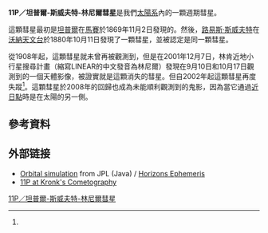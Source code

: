 {{Infobox Comet
| name=11P/坦普爾-斯威夫特-林尼爾彗星
| image=
| discoverer=[[恩斯特·威廉·勒伯莱希特·坦普尔|坦普爾]],<br />[[路易斯·斯威夫特|斯威夫特]]和<br />
[[林肯近地小行星研究小組|LINEAR]]
| discovery_date=1869年11月27日
| designations =1869 W1; 1869 III;<br /> 1869c; 1880 T1;<br /> 1880 IV; 1880e;<br /> 1891 V; 1891d;<br /> 1908 II; 1908d;<br /> 2001 X3 
| epoch=2002年1月6日（[[儒略日|JD]] 2452280.5 ）
| semimajor=3.437 [[天文單位|AU]]
| perihelion=1.584 AU
| aphelion=5.29 AU
| eccentricity=0.54
| period=6.372 [[儒略曆|儒略年]]
| inclination= 13.46°
| last_p=2014年8月26日<br>(未觀測到)<ref name=jpldata/>
| next_p=2020年11月26日<ref name="Yoshida-11p"/>
}}

'''11P／坦普爾-斯威夫特-林尼爾彗星'''是我們[[太阳系|太陽系]]內的一顆週期彗星。 

這顆彗星最初是[[恩斯特·威廉·勒伯莱希特·坦普尔|坦普爾]]在[[马赛|馬賽]]於1869年11月2日發現的。然後，[[路易斯·斯威夫特|路易斯·斯威夫特]]在[[沃納天文台|沃納天文台]]於1880年10月11日發現了一顆彗星，並被認定是同一顆彗星。

從1908年起，這顆彗星就未曾再被觀測到，但是在2001年12月7日，林肯近地小行星搜尋計畫（縮寫LINEAR的中文發音為林尼爾）發現在9月10日和10月17日觀測到的一個天體影像，被證實就是這顆消失的彗星。但自2002年起這顆彗星再度失蹤<ref name=jpldata/>。這顆彗星於2008年的回歸也成為未能順利觀測到的鬼影，因為當它通過[[拱點|近日點]]時是在太陽的另一側。

== 參考資料 ==
{{reflist
| refs =

<ref name=jpldata>{{cite web
  |date=2002-02-07
  |title=JPL Small-Body Database Browser: 11P/Tempel-Swift-LINEAR
  |url=http://ssd.jpl.nasa.gov/sbdb.cgi?sstr=11P
  |publisher=Jet Propulsion Laboratory
  |accessdate=2012-02-19
  |archive-date=2021-09-16
  |archive-url=https://web.archive.org/web/20210916113233/https://ssd.jpl.nasa.gov/sbdb.cgi?sstr=11P
  |dead-url=no
  }}</ref>

<ref name="Yoshida-11p">{{cite web
  |date=2009-04-07
  |title=11P/Tempel-Swift-LINEAR
  |publisher=Seiichi Yoshida's Comet Catalog
  |author=Seiichi Yoshida
  |url=http://www.aerith.net/comet/catalog/0011P/index.html
  |accessdate=2012-02-19
  |archive-date=2021-01-11
  |archive-url=https://web.archive.org/web/20210111125719/http://aerith.net/comet/catalog/0011P/index.html
  |dead-url=no
  }}</ref>

}}

== 外部链接 ==
* [http://ssd.jpl.nasa.gov/sbdb.cgi?sstr=11P;orb=1 Orbital simulation]{{Wayback|url=http://ssd.jpl.nasa.gov/sbdb.cgi?sstr=11P;orb=1 |date=20151222182405 }} from JPL (Java) / [http://ssd.jpl.nasa.gov/horizons.cgi?find_body=1&body_group=sb&sstr=11P Horizons Ephemeris]{{Wayback|url=http://ssd.jpl.nasa.gov/horizons.cgi?find_body=1&body_group=sb&sstr=11P |date=20150627032132 }}
*[http://cometography.com/pcomets/011p.html 11P at Kronk's Cometography]{{WebCite|url=https://www.webcitation.org/6GlXQVow6?url=http://cometography.com/pcomets/011p.html |date=20130520215142 |dateformat=iso }}

{{PeriodicComets Navigator|10P/坦普爾二號彗星|12P/龐士-布魯克斯彗星}}

[[Category:彗星|11P／坦普爾-斯威夫特-林尼爾彗星]]